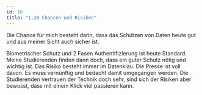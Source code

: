 ```yaml
---
id: 16
title: "1.20 Chancen und Risiken"
---
```


Die Chance für mich besteht darin, dass das Schützen von Daten heute gut und aus meiner Sicht auch sicher ist. 

Biometrischer Schutz und 2 Fasen Authentifizierung ist heute Standard. Meine Studierenden finden dann doch, dass ein guter Schutz nötig und wichtig ist. 
Das Risiko besteht immer im Datenklau. Die Presse ist voll davon. Es muss vernünftig und bedacht damit umgegangen werden. Die Studierenden vertrauen der Technik doch sehr, sind sich der Risiken aber bewusst, dass mit einem Klick viel passieren kann. 
